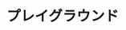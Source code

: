 ---
title: "プレイグラウンド"
description: "ユーザーがあなたのWebSocketを操作・体験できるようにする"
asyncapi: "/asyncapi.yaml channelOne"
---